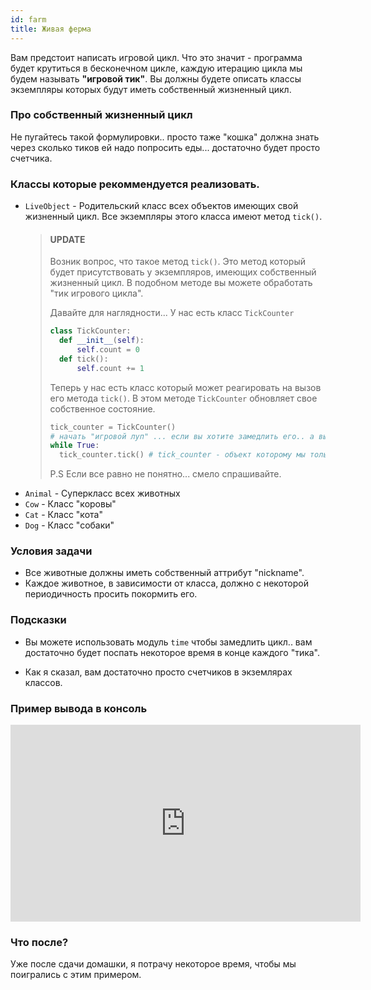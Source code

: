 ```yaml
---
id: farm
title: Живая ферма
---
```


Вам предстоит написать игровой цикл. Что это значит - программа будет крутиться в бесконечном цикле, каждую итерацию цикла мы будем называть **"игровой тик"**. Вы должны будете описать классы экземпляры которых будут иметь собственный жизненный цикл.

### Про собственный жизненный цикл

Не пугайтесь такой формулировки.. просто таже "кошка" должна знать через сколько тиков ей надо попросить еды... достаточно будет просто счетчика.

### Классы которые рекоммендуется реализовать.

- `LiveObject` - Родительский класс всех объектов имеющих свой жизненный цикл. Все экземпляры этого класса имеют метод `tick()`.
    > #### UPDATE
    >
    > Возник вопрос, что такое метод `tick()`. Это метод который будет присутствовать у экземпляров,
    > имеющих собственный жизненный цикл. В подобном методе вы можете обработать "тик игрового цикла".
    > 
    > Давайте для наглядности... У нас есть класс `TickCounter`
    > ```python
    > class TickCounter:
    >   def __init__(self):
    >       self.count = 0
    >   def tick():
    >       self.count += 1
    > ```
    >
    > Теперь у нас есть класс который может реагировать на вызов его метода `tick()`. В этом методе 
    > `TickCounter` обновляет свое собственное состояние.
    >
    > ```python
    > tick_counter = TickCounter()
    > # начать "игровой луп" ... если вы хотите замедлить его.. а вы это хотите, скорее всего, можете воспльзоваться модулем time
    > while True:
    >   tick_counter.tick() # tick_counter - объект которому мы только что сообщили о том что произошел игровой тик, и он может на это отреагировать
    > ```
    >
    > P.S Если все равно не понятно... смело спрашивайте.
- `Animal` - Суперкласс всех животных
- `Cow` - Класс "коровы"
- `Cat` - Класс "кота"
- `Dog` - Класс "собаки"

### Условия задачи

- Все животные должны иметь собственный аттрибут "nickname".
- Каждое животное, в зависимости от класса, должно с некоторой периодичность просить покормить его.

### Подсказки

- Вы можете использовать модуль `time` чтобы замедлить цикл.. вам достаточно будет поспать некоторое время в конце каждого "тика".

- Как я сказал, вам достаточно просто счетчиков в экземлярах классов.

### Пример вывода в консоль

<iframe
  width="560"
  height="315"
  src="https://www.youtube.com/embed/vgC9yy2kBXE"
  frameborder="0"
  allow="accelerometer; autoplay; encrypted-media; gyroscope; picture-in-picture"
  allowfullscreen
></iframe>

### Что после?

Уже после сдачи домашки, я потрачу некоторое время, чтобы мы поигрались с этим примером.
